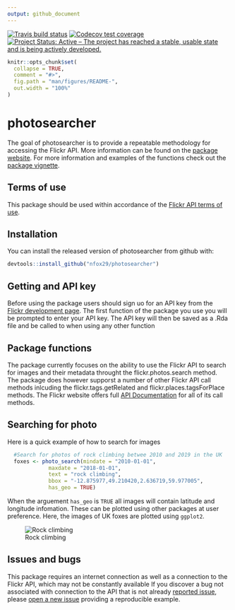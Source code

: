 ```yaml
---
output: github_document
---
```

[![Travis build status](https://travis-ci.org/nfox29/photosearcher.svg?branch=master)](https://travis-ci.org/nfox29/photosearcher)
[![Codecov test coverage](https://codecov.io/gh/nfox29/photosearcher/branch/master/graph/badge.svg)](https://codecov.io/gh/nfox29/photosearcher?branch=master)
[![Project Status: Active – The project has reached a stable, usable state and is being actively developed.](https://www.repostatus.org/badges/latest/active.svg)](https://www.repostatus.org/#active)
<!-- README.md is generated from README.Rmd. Please edit that file -->
```r
knitr::opts_chunk$set(
  collapse = TRUE,
  comment = "#>",
  fig.path = "man/figures/README-",
  out.width = "100%"
)
```
# photosearcher

The goal of photosearcher is to provide a repeatable methodology for accessing the Flickr API. More information can be found on the [package website](https://nfox29.github.io/photosearcher/). For more information and examples of the functions check out the [package vignette](https://nfox29.github.io/photosearcher/articles/photosearcher.html).

## Terms of use

This package should be used within accordance of the [Flickr API terms of use](https://www.flickr.com/help/terms/api).

## Installation

You can install the released version of photosearcher from github with:

``` r
devtools::install_github("nfox29/photosearcher")
```

## Getting and API key
Before using the package users should sign uo for an API key from the [Flickr development page](https://www.flickr.com/services/apps/create/). The first function of the package you use you will be prompted to enter your API key. The API key will then be saved as a .Rda file and be called to when using any other function

## Package functions
The package currently focuses on the ability to use the Flickr API to search for images and their metadata throught the flickr.photos.search method. The package does however supporst a number of other Flickr API call methods inlcuding the flickr.tags.getRelated and flickr.places.tagsForPlace methods. The Flickr website offers full [API Documentation](https://www.flickr.com/services/api/) for all of its call methods.

## Searching for photo
Here is a quick example of how to search for images
```r
  #Search for photos of rock climbing betwee 2010 and 2019 in the UK
  foxes <- photo_search(mindate = "2010-01-01",
             maxdate = "2018-01-01",
             text = "rock climbing",
             bbox = "-12.875977,49.210420,2.636719,59.977005",
             has_geo = TRUE)  
```

When the arguement `has_geo` is `TRUE` all images will contain latitude and longitude infomation. These can be plotted using other packages at user preference. Here, the images of UK foxes are plotted using `ggplot2`. 

![Rock climbing](https://github.com/nfox29/photosearcher/blob/master/images/rock_climbing.png?raw=true)

## Issues and bugs
This package requires an internet connection as well as a connection to the Flickr API, which may not be constantly available If you discover a bug not associated with connection to the API that is not already
[reported issue](https://github.com/nfox29/photosearcher/issues), please [open a new issue](https://github.com/nfox29/photosearcher/issues/new) providing a reproducible example.

